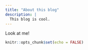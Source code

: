 ```yaml
---
title: "About this blog"
description: |
  This blog is cool.
---
```


Look at me!

```r
knitr::opts_chunk$set(echo = FALSE)
```

